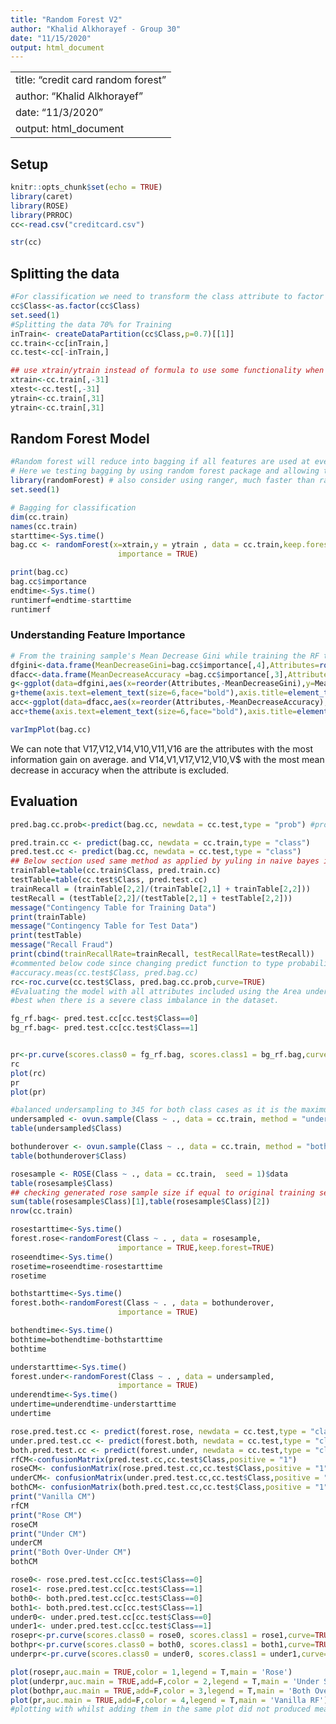 ---
title: "Random Forest V2"
author: "Khalid Alkhorayef - Group 30"
date: "11/15/2020"
output: html_document
---
---
title: "credit card random forest"
author: "Khalid Alkhorayef"
date: "11/3/2020"
output: html_document
---
## Setup
```{r setup, include=FALSE}
knitr::opts_chunk$set(echo = TRUE)
library(caret)
library(ROSE)
library(PRROC)
cc<-read.csv("creditcard.csv")
```

```{r str}
str(cc)
```
## Splitting the data
```{r split}
#For classification we need to transform the class attribute to factor to be able to utilise it for classification tasks
cc$Class<-as.factor(cc$Class)
set.seed(1)
#Splitting the data 70% for Training
inTrain<- createDataPartition(cc$Class,p=0.7)[[1]]
cc.train<-cc[inTrain,]
cc.test<-cc[-inTrain,]

## use xtrain/ytrain instead of formula to use some functionality when we set keep.forest=True in the model
xtrain<-cc.train[,-31]
xtest<-cc.test[,-31]
ytrain<-cc.train[,31]
ytrain<-cc.train[,31]
```
## Random Forest Model
```{r rf}
#Random forest will reduce into bagging if all features are used at every split
# Here we testing bagging by using random forest package and allowing the use of all features.
library(randomForest) # also consider using ranger, much faster than randomForest
set.seed(1)

# Bagging for classification
dim(cc.train)
names(cc.train)
starttime<-Sys.time()
bag.cc <- randomForest(x=xtrain,y = ytrain , data = cc.train,keep.forest = T,
                        importance = TRUE)

print(bag.cc)
bag.cc$importance
endtime<-Sys.time()
runtimerf=endtime-starttime
runtimerf
```
### Understanding Feature Importance
```{r ginifeatureimportance}
# From the training sample's Mean Decrease Gini while training the RF to classify "Class" attribute, we can vizualize the resultant important features 
dfgini<-data.frame(MeanDecreaseGini=bag.cc$importance[,4],Attributes=row.names(bag.cc$importance))
dfacc<-data.frame(MeanDecreaseAccuracy =bag.cc$importance[,3],Attributes=row.names(bag.cc$importance))
g<-ggplot(data=dfgini,aes(x=reorder(Attributes,-MeanDecreaseGini),y=MeanDecreaseGini))+ geom_bar(stat='identity')
g+theme(axis.text=element_text(size=6,face="bold"),axis.title=element_text(size=14,face="bold"))+xlab('Attributes')
acc<-ggplot(data=dfacc,aes(x=reorder(Attributes,-MeanDecreaseAccuracy),y=MeanDecreaseAccuracy))+ geom_bar(stat='identity')
acc+theme(axis.text=element_text(size=6,face="bold"),axis.title=element_text(size=14,face="bold"))+xlab('Attributes')
```
``` {r bagimportance}
varImpPlot(bag.cc)
```
We can note that V17,V12,V14,V10,V11,V16 are the attributes with the most information gain on average.
and V14,V1,V17,V12,V10,V$ with the most mean decrease in accuracy when the attribute is excluded. 

## Evaluation
``` {r predict}

pred.bag.cc.prob<-predict(bag.cc, newdata = cc.test,type = "prob") #prob to implement pr.curve/roc.curve

pred.train.cc <- predict(bag.cc, newdata = cc.train,type = "class")
pred.test.cc <- predict(bag.cc, newdata = cc.test,type = "class")
## Below section used same method as applied by yuling in naive bayes implementation
trainTable=table(cc.train$Class, pred.train.cc)
testTable=table(cc.test$Class, pred.test.cc)
trainRecall = (trainTable[2,2]/(trainTable[2,1] + trainTable[2,2]))
testRecall = (testTable[2,2]/(testTable[2,1] + testTable[2,2]))
message("Contingency Table for Training Data")
print(trainTable)
message("Contingency Table for Test Data")
print(testTable)
message("Recall Fraud")
print(cbind(trainRecallRate=trainRecall, testRecallRate=testRecall))
#commented below code since changing predict function to type probabilistic produced is not comparable at current output
#accuracy.meas(cc.test$Class, pred.bag.cc)
rc<-roc.curve(cc.test$Class, pred.bag.cc.prob,curve=TRUE)
#Evaluating the model with all attributes included using the Area under the precision-recall curve also as it's 
#best when there is a severe class imbalance in the dataset.

fg_rf.bag<- pred.test.cc[cc.test$Class==0]
bg_rf.bag<- pred.test.cc[cc.test$Class==1]


pr<-pr.curve(scores.class0 = fg_rf.bag, scores.class1 = bg_rf.bag,curve=TRUE)
rc
plot(rc)
pr
plot(pr)

```

``` {r balancedundersampling}
#balanced undersampling to 345 for both class cases as it is the maximum fraud cases can occur
undersampled <- ovun.sample(Class ~ ., data = cc.train, method = "under", N = 345*2, seed = 1)$data
table(undersampled$Class)
```

``` {r bothunderover}
bothunderover <- ovun.sample(Class ~ ., data = cc.train, method = "both", p=0.5,N=5000, seed = 1)$data
table(bothunderover$Class)
```

``` {r ROSE}
rosesample <- ROSE(Class ~ ., data = cc.train,  seed = 1)$data
table(rosesample$Class)
## checking generated rose sample size if equal to original training set cc.train
sum(table(rosesample$Class)[1],table(rosesample$Class)[2])
nrow(cc.train)
```

``` {r modelrose}
rosestarttime<-Sys.time()
forest.rose<-randomForest(Class ~ . , data = rosesample,
                        importance = TRUE,keep.forest=TRUE)
roseendtime<-Sys.time()
rosetime=roseendtime-rosestarttime
rosetime
```

```{r modelboth}
bothstarttime<-Sys.time()
forest.both<-randomForest(Class ~ . , data = bothunderover,
                        importance = TRUE)

bothendtime<-Sys.time()
bothtime=bothendtime-bothstarttime
bothtime
```

```{r modelunder}
understarttime<-Sys.time()
forest.under<-randomForest(Class ~ . , data = undersampled,
                        importance = TRUE)
underendtime<-Sys.time()
undertime=underendtime-understarttime
undertime
```

``` {r CM}
rose.pred.test.cc <- predict(forest.rose, newdata = cc.test,type = "class")
under.pred.test.cc <- predict(forest.both, newdata = cc.test,type = "class")
both.pred.test.cc <- predict(forest.under, newdata = cc.test,type = "class")
rfCM<-confusionMatrix(pred.test.cc,cc.test$Class,positive = "1")
roseCM<- confusionMatrix(rose.pred.test.cc,cc.test$Class,positive = "1")
underCM<- confusionMatrix(under.pred.test.cc,cc.test$Class,positive = "1")
bothCM<- confusionMatrix(both.pred.test.cc,cc.test$Class,positive = "1")
print("Vanilla CM")
rfCM
print("Rose CM")
roseCM
print("Under CM")
underCM
print("Both Over-Under CM")
bothCM
```

```{r prcurve}
rose0<- rose.pred.test.cc[cc.test$Class==0]
rose1<- rose.pred.test.cc[cc.test$Class==1]
both0<- both.pred.test.cc[cc.test$Class==0]
both1<- both.pred.test.cc[cc.test$Class==1]
under0<- under.pred.test.cc[cc.test$Class==0]
under1<- under.pred.test.cc[cc.test$Class==1]
rosepr<-pr.curve(scores.class0 = rose0, scores.class1 = rose1,curve=TRUE)
bothpr<-pr.curve(scores.class0 = both0, scores.class1 = both1,curve=TRUE)
underpr<-pr.curve(scores.class0 = under0, scores.class1 = under1,curve=TRUE)

```

``` {r prplot}

plot(rosepr,auc.main = TRUE,color = 1,legend = T,main = 'Rose')
plot(underpr,auc.main = TRUE,add=F,color = 2,legend = T,main = 'Under Sampled')
plot(bothpr,auc.main = TRUE,add=F,color = 3,legend = T,main = 'Both Over-Under Sampled')
plot(pr,auc.main = TRUE,add=F,color = 4,legend = T,main = 'Vanilla RF')
#plotting with whilst adding them in the same plot did not produced meaningful result because of how close they are 
```